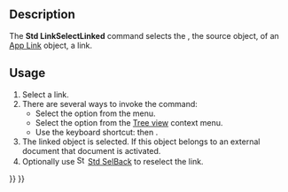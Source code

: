 <languages/>

{{Docnav
|[[Std_Workbench|Workbench]]
|[[Std_LinkSelectLinkedFinal|LinkSelectLinkedFinal]]
|[[Std_View_Menu|Std View Menu]]
|IconL=
|IconR=Std_LinkSelectLinkedFinal.svg
|IconC=Freecad.svg
}}

{{GuiCommand
|Name=Std LinkSelectLinked
|MenuLocation=View → Link navigation → Go to linked object
|Workbenches=All
|Shortcut={{KEY|S}} {{KEY|G}}
|Version=0.19
|SeeAlso=[[Std_LinkSelectLinkedFinal|Std LinkSelectLinkedFinal]], [[Std_LinkSelectAllLinks|Std LinkSelectAllLinks]]
}}

== Description ==

The '''Std LinkSelectLinked''' command selects the {{PropertyData|Linked Object}}, the source object, of an [[App_Link|App Link]] object, a link.

== Usage ==

# Select a link.
# There are several ways to invoke the command:
#* Select the {{MenuCommand|View → Link navigation → [[Image:Std_LinkSelectLinked.svg|16px]] Go to linked object}} option from the menu.
#* Select the {{MenuCommand|Link actions → [[Image:Std_LinkSelectLinked.svg|16px]] Go to linked object}} option from the [[Tree_view|Tree view]] context menu.
#* Use the keyboard shortcut: {{KEY|S}} then {{KEY|G}}.
# The linked object is selected. If this object belongs to an external document that document is activated.
# Optionally use [[Image:Std_SelBack.svg|16px]] [[Std_SelBack|Std SelBack]] to reselect the link.


{{Docnav
|[[Std_Workbench|Workbench]]
|[[Std_LinkSelectLinkedFinal|LinkSelectLinkedFinal]]
|[[Std_View_Menu|Std View Menu]]
|IconL=
|IconR=Std_LinkSelectLinkedFinal.svg
|IconC=Freecad.svg
}}

{{Std_Base_navi{{#translation:}}}}
{{Userdocnavi{{#translation:}}}}